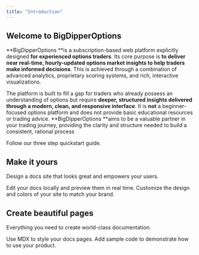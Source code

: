```yaml
---
title: "Introduction"
---
```


## Welcome to BigDipperOptions

**BigDipperOptions **is a subscription-based web platform explicitly designed **for experienced options traders**. Its core purpose is **to deliver near real-time, hourly-updated options market insights to help traders make informed decisions**. This is achieved through a combination of advanced analytics, proprietary scoring systems, and rich, interactive visualizations.

The platform is built to fill a gap for traders who already possess an understanding of options but require **deeper, structured insights delivered** **through a modern, clean, and responsive interface**. It is **not** a beginner-focused options platform and does not provide basic educational resources or trading advice. \*\*BigDipperOptions \*\*aims to be a valuable partner in your trading journey, providing the clarity and structure needed to build a consistent, rational process

<Card title="Start here" icon="rocket" horizontal href="/quickstart">
  Follow our three step quickstart guide.
</Card>

## Make it yours

Design a docs site that looks great and empowers your users.

<Columns cols={2}>
  <Card title="Edit locally" icon="pen-to-square" href="/development">
    Edit your docs locally and preview them in real time.
  </Card>
  <Card title="Customize your site" icon="palette" href="/essentials/settings">
    Customize the design and colors of your site to match your brand.
  </Card>
</Columns>

## Create beautiful pages

Everything you need to create world-class documentation.

<Columns cols={2}>
  <Card title="Write with MDX" icon="pen-fancy" href="/essentials/markdown">
    Use MDX to style your docs pages.
  </Card>
  <Card title="Code samples" icon="code" href="/essentials/code">
    Add sample code to demonstrate how to use your product.
  </Card>
</Columns>